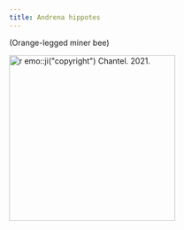 ```yaml
---
title: Andrena hippotes
---
```

(Orange-legged miner bee)

[![`r emo::ji("copyright")` Chantel. 2021.](https://inaturalist-open-data.s3.amazonaws.com/photos/171981980/medium.jpeg){height=300}](https://inaturalist.ca/photos/171981980)
